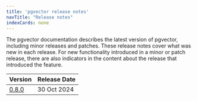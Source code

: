 ```yaml
---
title: 'pgvector release notes'
navTitle: "Release notes"
indexCards: none
---
```

The pgvector documentation describes the latest version of pgvector, including minor releases and patches. These release notes cover what was new in each release. For new functionality introduced in a minor or patch release, there are also indicators in the content about the release that introduced the feature.

|               Version               | Release Date |
| ----------------------------------- | ------------ |
| [0.8.0](pgvector_0.8.0_rel_notes) | 30 Oct 2024  |
